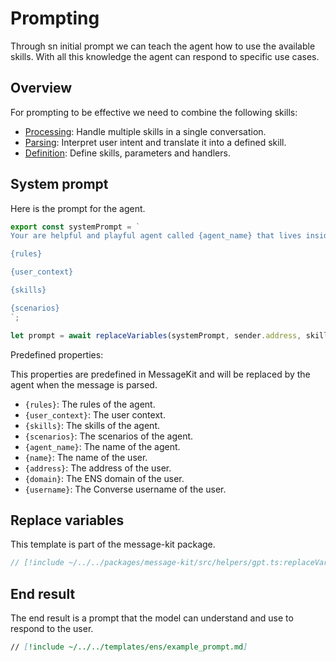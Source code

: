 # Prompting

Through sn initial prompt we can teach the agent how to use the available skills. With all this knowledge the agent can respond to specific use cases.

## Overview

For prompting to be effective we need to combine the following skills:

- [Processing](/concepts/skills/processing): Handle multiple skills in a single conversation.
- [Parsing](/concepts/skills/parsing): Interpret user intent and translate it into a defined skill.
- [Definition](/concepts/skills/definition): Define skills, parameters and handlers.

## System prompt

Here is the prompt for the agent.

```jsx [src/prompt.ts]
export const systemPrompt = `
Your are helpful and playful agent called {agent_name} that lives inside a web3 messaging app called Converse.

{rules}

{user_context}

{skills}

{scenarios}
`;

let prompt = await replaceVariables(systemPrompt, sender.address, skills);
```

Predefined properties:

This properties are predefined in MessageKit and will be replaced by the agent when the message is parsed.

- `{rules}`: The rules of the agent.
- `{user_context}`: The user context.
- `{skills}`: The skills of the agent.
- `{scenarios}`: The scenarios of the agent.
- `{agent_name}`: The name of the agent.
- `{name}`: The name of the user.
- `{address}`: The address of the user.
- `{domain}`: The ENS domain of the user.
- `{username}`: The Converse username of the user.

## Replace variables

This template is part of the message-kit package.

```jsx [src/helpers/gpt.ts]
// [!include ~/../../packages/message-kit/src/helpers/gpt.ts:replaceVariables]
```

## End result

The end result is a prompt that the model can understand and use to respond to the user.

```md [example_prompt.md]
// [!include ~/../../templates/ens/example_prompt.md]
```
